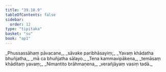 ```yaml
---
title: "39.10.9"
tableOfContents: false
sidebar:
  order: 12
type: "tipitaka"
basket: "su"
book: "ap1"
---
```



<DynamicBreadcrumb />

<Division number="88" book="ap1">

<Paragraph number="4282" type="verses" book="ap1">
_Phussassāhaṃ pāvacane,_  
_sāvake paribhāsayiṃ;_  
_Yavaṃ khādatha bhuñjatha,_  
_mā ca bhuñjatha sālayo._  

</Paragraph>

</Division>
<Division number="89" book="ap1">

<Paragraph number="4283" type="verses" book="ap1">
_Tena kammavipākena,_  
_temāsaṃ khāditaṃ yavaṃ;_  
_Nimantito brāhmaṇena,_  
_verañjāyaṃ vasiṃ tadā._
</Paragraph>
</Division>